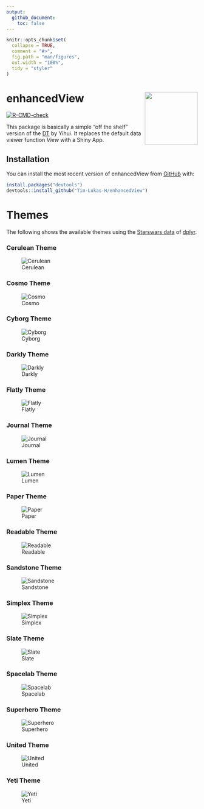 ```yaml
---
output: 
  github_document:
    toc: false
---
```


<!-- README.md is generated from README.Rmd. Please edit that file -->

```r
knitr::opts_chunk$set(
  collapse = TRUE,
  comment = "#>",
  fig.path = "man/figures",
  out.width = "100%",
  tidy = "styler"
)
```

# enhancedView <img src="man/figures/logo.png" align="right" height="139"/>

<!-- badges: start -->

[![R-CMD-check](https://github.com/Tim-Lukas-H/enhancedView/actions/workflows/R-CMD-check.yaml/badge.svg)](https://github.com/Tim-Lukas-H/enhancedView/actions/workflows/R-CMD-check.yaml)

<!-- badges: end -->

This package is basically a simple "off the shelf" version of the [DT](https://rstudio.github.io/DT/) by Yihui. It replaces the default data viewer function *View* with a Shiny App.

## Installation

You can install the most recent version of enhancedView from [GitHub](https://github.com/) with:

``` r
install.packages("devtools")
devtools::install_github("Tim-Lukas-H/enhancedView")
```

# Themes

The following shows the available themes using the
[Starswars data](https://dplyr.tidyverse.org/reference/starwars.html) of [dplyr](https://dplyr.tidyverse.org/index.html).

### Cerulean Theme

![Cerulean](./man/figures/cerulean_theme.png "Cerulean Theme")

### Cosmo Theme

![Cosmo](./man/figures/cosmo_theme.png "Cosmo Theme")

### Cyborg Theme

![Cyborg](./man/figures/cyborg_theme.png "Cyborg Theme")

### Darkly Theme

![Darkly](./man/figures/darkly_theme.png "Darkly Theme")

### Flatly Theme

![Flatly](./man/figures/flatly_theme.png "Flatly Theme")

### Journal Theme

![Journal](./man/figures/journal_theme.png "Journal Theme")

### Lumen Theme

![Lumen](./man/figures/lumen_theme.png "Lumen Theme")

### Paper Theme

![Paper](./man/figures/paper_theme.png "Paper Theme")

### Readable Theme

![Readable](./man/figures/readable_theme.png "Readable Theme")

### Sandstone Theme

![Sandstone](./man/figures/sandstone_theme.png "Sandstone Theme")

### Simplex Theme

![Simplex](./man/figures/Simplex_theme.png "Simplex Theme")

### Slate Theme

![Slate](./man/figures/slate_theme.png "Slate Theme")

### Spacelab Theme

![Spacelab](./man/figures/spacelab_theme.png "Spacelab Theme")

### Superhero Theme

![Superhero](./man/figures/superhero_theme.png "Superhero Theme")

### United Theme

![United](./man/figures/united_theme.png "United Theme")

### Yeti Theme

![Yeti](./man/figures/yeti_theme.png "Yeti Theme")
